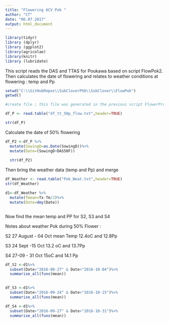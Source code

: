 ```yaml
---
title: "Flowering 6CV Pok "
author: "CT"
date: "06.07.2017"
output: html_document
---
```


```r
library(tidyr)
library (dplyr)
library (ggplot2)
library(agricolae)
library(knitr)
library (lubridate)
```
This script reads the DAS and TTAS for Poukawa based on script FlowPok2. Then calculates the date of flowering and relates to weather conditions at flowering : temp and Pp 


```r
setwd("C:\\GitHubRepos\\SubCloverPhD\\SubClover\\FlowPok")
getwd()

#create file ; this file was generated in the previous script FlowerProject2

df_P <- read.table("df_tt_50p_flow.txt",header=TRUE)

str(df_P)


```
Calculate the date of 50% flowering 

```r
df_P2 <-df_P %>%
  mutate(SowingD=as.Date(SowingD))%>%
  mutate(Date=(SowingD+DAS50F))
  
  str(df_P2)
```

Then bring the weather data (temp and Pp) and merge 


```r
df_Weather <- read.table("Pok_Weat.txt",header=TRUE)
str(df_Weather)

d1<-df_Weather %>%
  mutate(Tmean=Tx-Tm/2)%>%
  mutate(Date=dmy(Date))



```

Now find the mean temp and PP for S2, S3 and S4


Notes about weather Pok during 50% Flower :

S2 27 August - 04 Oct mean Temp 12.4oC and 12.8Pp 

S3 24 Sept -15 Oct 13.2 oC and 13.7Pp

S4 27-09 - 31 Oct 15oC and 14.1 Pp

```r

df_S2 <-d1%>%
  subset(Date>"2016-08-27" & Date<"2016-10-04")%>%
  summarise_all(funs(mean))
  

df_S3 <-d1%>%
  subset(Date>"2016-09-24" & Date<"2016-10-15")%>%
  summarise_all(funs(mean))

df_S4 <-d1%>%
  subset(Date>"2016-09-27" & Date<"2016-10-31")%>%
  summarise_all(funs(mean))
  
```

